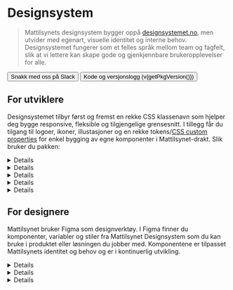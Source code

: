 
<Meta title="Designsystem/Introduksjon" />

# <PuzzlePieceIcon /> Designsystem

> Mattilsynets designsystem bygger oppå [designsystemet.no](https://www.designsystemet.no/), men utvider med egenart, visuelle identitet og interne behov. Designsystemet fungerer som et felles språk mellom team og fagfelt, slik at vi lettere kan skape gode og gjenkjennbare brukeropplevelser for alle.

<Flex>
<Button href="https://mattilsynet-hq.slack.com/archives/C03FAJ7N1EU" data-variant="secondary"><ChatsCircleIcon /> Snakk med oss på Slack</Button>
<Button href="https://github.com/Mattilsynet/design/releases" data-variant="secondary"><GitBranchIcon /> Kode og versjonslogg (v{getPkgVersion()})</Button>
</Flex>

<JumpTo />

<Divider data-gap="10" />

## For utviklere

Designsystemet tilbyr først og fremst en rekke CSS klassenavn som hjelper deg bygge responsive, fleksible og tilgjengelige grensesnitt. I tillegg får du tilgang til logoer, ikoner, illustasjoner og en rekke tokens/[CSS custom properties](https://developer.mozilla.org/en-US/docs/Web/CSS/Using_CSS_custom_properties) for enkel bygging av egne komponenter i Mattilsynet-drakt. Slik bruker du pakken:

<Details>
<Details.Summary><Badge data-badge="1" />Installer `@mattilsynet/design`</Details.Summary>
<Tabs data-size="sm">
  <Tabs.List>
    <Tabs.Tab>NPM</Tabs.Tab>
    <Tabs.Tab>PNPM</Tabs.Tab>
    <Tabs.Tab>Yarn</Tabs.Tab>
    <Tabs.Tab>Bun</Tabs.Tab>
    <Tabs.Tab>Clojure</Tabs.Tab>
  </Tabs.List>
  <Tabs.Panel>
    ```bash
    npm install @mattilsynet/design --save
    ```
  </Tabs.Panel>
  <Tabs.Panel>
    ```bash
    pnpm add @mattilsynet/design
    ```
  </Tabs.Panel>
  <Tabs.Panel>
    ```bash
    yarn add @mattilsynet/design
    ```
  </Tabs.Panel>
  <Tabs.Panel>
    ```bash
    bun add @mattilsynet/design
    ```
  </Tabs.Panel>
  <Tabs.Panel style={{ padding: 20 }}>
    <Button data-variant="primary" target="_blank" href="https://github.com/Mattilsynet/design/blob/next/clojure/README.md">Se egen README for Clojure <ArrowSquareOutIcon /></Button>
  </Tabs.Panel>
</Tabs>
</Details>
<Details>
<Details.Summary><Badge data-badge="2" />Importer JavaScript støttefunksjonalitet *eller* React komponenter</Details.Summary>
<Tabs data-size="sm">
<Tabs.List>
  <Tabs.Tab>JS</Tabs.Tab>
  <Tabs.Tab>HTML</Tabs.Tab>
  <Tabs.Tab>React</Tabs.Tab>
</Tabs.List>
<Tabs.Panel>
  ```js
  import "@mattilsynet/design";
  ```
</Tabs.Panel>
<Tabs.Panel>
  ```html
  <!-- Only use if you have no build step: -->
  <script src="node_modules/@mattilsynet/design/mtds/index.iife.js"></script>
  ```
</Tabs.Panel>
<Tabs.Panel>
  1. Én fil i prosjektet må inneholde javscript-import og `"use client"` for at Next.js og kjøre nødvendig Javascript i nettleser.
      Dette trenger ikke være samme fil som lager HTML - alt kan server-side-rendres.
      ```js
      "use client"
      import "@mattilsynet/design";
      ```
  2. Deretter kan du i andre filer benytte komponenter fra `@mattilsynet/design/react`:
      ```jsx
      import { Button } from "@mattilsynet/design/react";
      ```
</Tabs.Panel>
</Tabs>
</Details>
<Details>
<Details.Summary><Badge data-badge="3" />Importer stiler enten via JavaScript, CSS eller med TailwindCSS</Details.Summary>
<Tabs data-size="sm">
  <Tabs.List>
    <Tabs.Tab>JS</Tabs.Tab>
    <Tabs.Tab>CSS</Tabs.Tab>
    <Tabs.Tab>TailwindCSS v4</Tabs.Tab>
    <Tabs.Tab>TailwindCSS v3 and older</Tabs.Tab>
  </Tabs.List>
  <Tabs.Panel>
    ```js
    import "@mattilsynet/design/styles.css";
    ```
  </Tabs.Panel>
  <Tabs.Panel>
    ```css
    @import url("@mattilsynet/design/styles.css");
    ```
  </Tabs.Panel>
  <Tabs.Panel>
    Dersom du ønsker å bruke [TailwindCSS](https://tailwindcss.com/) sammen med Mattilsynet Designsystem, kan du både installere `@mattilsynet/design` og [installere Tailwind](https://tailwindcss.com/docs/installation/), og importere stiler som følger:

    ```css
    /* Load @mattilsynet/design before Tailwind: */
    @import '@mattilsynet/design/styles.css';
    
    /* Get Mattilsynet tokens as Tailwind config: */
    @import '@mattilsynet/design/tailwind.css';
    @import 'tailwindcss';
    ```

    Da får du automatiske Tailwind-verdier for `--color`, `--spacing`, `--border-radius` og `--font-weight` i Tailwind v4 oppsett.
  </Tabs.Panel>
  <Tabs.Panel>
    Dersom du ønsker å bruke [TailwindCSS](https://tailwindcss.com/) sammen med Mattilsynet Designsystem, kan du både installere `@mattilsynet/design` og [installere Tailwind](https://tailwindcss.com/docs/installation/), og importere stiler som følger:

    ```css
    /* Load @mattilsynet/design before Tailwind */
    @import url('@mattilsynet/design/styles.css');

    /**
    * Fix Tailwind Preflight specificity by using @layer:
    * See https://css-tricks.com/?p=372576
    */
    @layer tailwind-base {
      @tailwind base;
    }
    @tailwind components;
    @tailwind utilities;

    ```

    Merk at du også kan få tilgang til `@mattilsynet/design` sine tokens dersom du oppgraderer til Tailwind v4.
  </Tabs.Panel>
</Tabs>

<div>
> ### ⚠️ Merk: `background`, `color` og `font` blir satt på `<body>`
>
> `body { background: …; color: …; font: … }` blir automatisk definert,
> slik at vi ivaretar [universell utforming](https://www.w3.org/WAI/WCAG21/Understanding/resize-text.html) og får samme font og farge på tvers.
> Dette er lett å overstyre ved behov: din CSS vil alltid ha første prioritert - takket være teknikken [CSS @layer](https://developer.mozilla.org/en-US/docs/Web/CSS/@layer) 💛
</div>

</Details>
<Details>
<Details.Summary><Badge data-badge="4" /> Ta i bruk stiler</Details.Summary>
<Prose>

- **Størrelser kan endres** med `data-size="sm | md | lg | xl"` på *alle* HTML elementer
  - ...også på HTML elementer uten designsystem-klasse
- **Foretrekk å endre CSS custom properties** fremfor rene properties;
  - f.eks.: `--mtds-button-border-color` istedenfor `border`
- **Klassenavn** hentes fra  `styles` objektet:

<Tabs data-size="sm">
  <Tabs.List>
    <Tabs.Tab>JSX</Tabs.Tab>
    <Tabs.Tab>JS</Tabs.Tab>
    <Tabs.Tab>JSON</Tabs.Tab>
  </Tabs.List>
  <Tabs.Panel>
    ```jsx
    import { styles } from "@mattilsynet/design";

    <button className={styles.button}></button>
    ```
  </Tabs.Panel>
  <Tabs.Panel>
    ```jsx
    import { styles } from "@mattilsynet/design";

    <button class={styles.button}></button>
    ```
  </Tabs.Panel>
  <Tabs.Panel>
    ```jsx
    import styles from "@mattilsynet/design/styles.json";

    <button class={styles.button}></button>
    ```
  </Tabs.Panel>
</Tabs>

> ### Hvorfor ikke bare skrive `class="button"`?
>
> Det skal være trygt å importere designsystemet i eksisterende prosjekt, eller bruke flere versjoner samtidig.
> Ved å bruke [CSS-moduler](https://github.com/css-modules/css-modules) får vi hashede klassenavn,
> som hindrer konflikt og gjør at du slipper å tenke på versjonering 🥳

</Prose>
</Details>
<Details>
<Details.Summary><Badge data-badge="5" />Ta i bruk illustrasjoner og ikoner</Details.Summary>

- [Logo og favicon har egen dokumentasjon](?path=/docs/designsystem-logo--docs)
    - [Ikoner](https://github.com/phosphor-icons/homepage?tab=readme-ov-file#for-developers) kan importeres fra [PhosphorIcons](https://github.com/phosphor-icons/homepage?tab=readme-ov-file#for-developers) (se også [egen oppskrift for React SSR](https://github.com/phosphor-icons/react?tab=readme-ov-file#react-server-components-and-ssr))
    - [Mattilsynet-ikoner](?path=/docs/identitet-ikoner--docs) kan importeres fra `@mattilsynet/design/icons/*.svg`
    - [Illustasjoner](?path=/docs/identitet-illustrasjoner--docs) kan importeres fra `@mattilsynet/design/illustrations/*.svg`
    - **Bruker du Vite?** Hent SVG kilde ved bruk av [parameteret ?raw](https://vite.dev/guide/assets#importing-asset-as-string)
    - **Bruker du Vite+React?** Installer [vite-plugin-svgr](https://www.npmjs.com/package/vite-plugin-svgr) for å importere SVG som komponenter:<br/>`import Fish from "@mattilsynet/design/illustrations/fish.svg?react";`

</Details>

<Divider data-gap="18" />

## For designere

Mattilsynet bruker Figma som designverktøy. I Figma finner du komponenter, variabler og stiler fra Mattilsynet Designsystem som du kan bruke i produktet eller løsningen du jobber med. Komponentene er tilpasset Mattilsynets identitet og behov og er i kontinuerlig utvikling. 

<Details>
<Details.Summary><Badge data-badge="1" /> Ta i bruk komponentene i Figma</Details.Summary>
<Prose>

- Du får automatisk Mattilsynets designsystembibliotek når du åpner en fil i Figma. 
- Du finner biblioteket på  `♻️ Mattilsynet/Design` under `Assets` i venstremenyen. 
- Du kan også trykke `Shift` + `I` for å søke etter og sette inn komponenter.
- Du får også tilgang til Phosphor icons - ikonbiblioteket vi bruker i Mattilsynet.
- De fleste komponentene kommer med ulike varianter og egenskaper som du kan justere i høyremenyen. I Button kan du for eksempel aktivere ulike vekter, states og ikoner.

<div style={{ background: 'var(--mtds-color-background-tinted)' }}>
<img src={library} alt="Bibliotek i Figma" />
</div>
</Prose>
</Details>
<Details>
<Details.Summary><Badge data-badge="2" /> Bruk mode for å justere størrelser og fargepalett</Details.Summary>
<Prose>

Alle komponenter og flater i designsystemet kan styres gjennom definerte modes. 
Modes kan styres på framens rotnivåog overstyres på helt ned på komponentnivå.
Modes finner du under `Apply variable mode` i Appearance-seksjonen i Figma sin høyremeny:

<div style={{ background: 'var(--mtds-color-background-tinted)' }}>
<video controls style={{ display: 'block', width: '100%', height: 'auto' }}>
  <source src={modes} type="video/mp4" />
  Your browser does not support the video tag.
</video>
</div>

#### Size-mode
- Påvirker komponenter, size variabler og typografi.
- `Medium` er standard, mens `Large` brukes f.eks. på større redaksjonelle flater.
- `Small` kan brukes i informasjonstette grensesnitt. 
- Vær oppmerksom på at komponentene er designet for å harmonere innenfor en gitt size: Hvis du overstyrer størrelse på enkeltkomponenter, kan du risikere at de ikke passer sammen med helheten.

#### Color-mode
- Definerer fargepaletten som skal brukes.
- `Main` gir standard fargepalett, men du kan også benytte `Inverted` (for mørk flate), `Success` (grønn), `Danger` (rød), `Info` (blå), `Warning` (gul) og `Neutral` (gråtoneskala).
- [Lær mer om farge-tokens og modes →](?path=/docs/designsystem-tokens--docs)

#### Color scheme-mode
- Definerer lys eller mørk modus.
<br />
</Prose>
</Details>
<Details>
<Details.Summary><Badge data-badge="3" /> Bruk variabler og typografistiler i egne design</Details.Summary>
<Prose>

Variabler og tekststiler er tilgjengelige i høyremenyen når du for eksempel trenger å velge en farge, størrelse, avstand eller skygge.


#### Size-variabler
- Brukes til å sette både avstander og størrelser i og mellom komponenter.
- Size-mode påvirker size variabler. Hvis du for eksempel bruker `size-4` i `medium mode` vil verdien være `16px`, mens den i `large mode` er `18px`.
- Ved å bruke sizing-variabler istedenfor faste verdier blir det lettere å tegne løsninger for ulike skjermstørrelser.

<div style={{ background: 'var(--mtds-color-background-tinted)' }}>
<img src={sizes} alt="Størrelser i Figma" />
</div>

#### Fargevariabler

- Benytt fargene etter semantisk tiltenkt bruk: `background`, `surface`, `border`, `base`, `text`.
- Er du ute etter border-farger? Søk på `border`
- Er du ute etter en fill-farge på et element? Søk på `surface` eller `base`
- Er du ute etter en farge for tekst eller ikon? Søk på `text` eller `base-contrast`
- [Lær mer om farge-tokens og bruk →](?path=/docs/designsystem-tokens--docs)

<div style={{ background: 'var(--mtds-color-background-tinted)' }}>
<img src={colors} alt="Farger i Figma" />
</div>

#### Typografistiler
- Overskrifter i Mattilsynet har overskrifter basert på t-skjortestørrelser
- Løpende tekst benytter semantisk navngitte stiler
- Størrelsen på alle typografisiler påvirkes av `size mode`
- For all tekst bør du bruke typografi-stiler eller typografi-komponenter, slik at du får et konsistent uttrykk, riktig bruk avstander, størrelser og vekting.

<img src={typography} alt="Typografi i Figma" />

</Prose>
</Details>